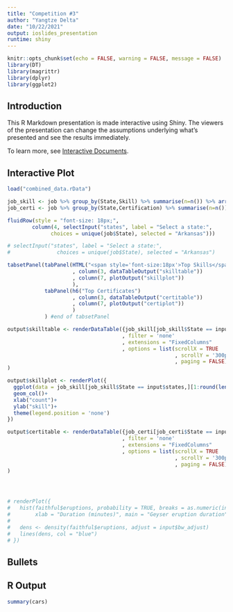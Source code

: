 ```yaml
---
title: "Competition #3"
author: "Yangtze Delta"
date: "10/22/2021"
output: ioslides_presentation
runtime: shiny
---
```


```r
knitr::opts_chunk$set(echo = FALSE, warning = FALSE, message = FALSE)
library(DT)
library(magrittr)
library(dplyr)
library(ggplot2)
```

## Introduction

This R Markdown presentation is made interactive using Shiny. The viewers of the presentation can change the assumptions underlying what's presented and see the results immediately. 

To learn more, see [Interactive Documents](http://rmarkdown.rstudio.com/authoring_shiny.html).

## Interactive Plot {.smaller}

```r
load("combined_data.rData")

job_skill <- job %>% group_by(State,Skill) %>% summarise(n=n()) %>% arrange(State,-n)
job_certi <- job %>% group_by(State,Certification) %>% summarise(n=n()) %>% arrange(State,-n)

fluidRow(style = "font-size: 18px;",
        column(4, selectInput("states", label = "Select a state:",
              choices = unique(job$State), selected = "Arkansas")))

# selectInput("states", label = "Select a state:",
#               choices = unique(job$State), selected = "Arkansas")

tabsetPanel(tabPanel(HTML("<span style='font-size:18px'>Top Skills</span>")
                     , column(3, dataTableOutput("skilltable"))
                     , column(7, plotOutput("skillplot"))
                     ),
            tabPanel(h6("Top Certificates")
                     , column(3, dataTableOutput("certitable"))
                     , column(7, plotOutput("certiplot"))
                     )
            ) #end of tabsetPanel

output$skilltable <- renderDataTable({job_skill[job_skill$State == input$states, -1]}
                                     , filter = 'none'
                                     , extensions = "FixedColumns"
                                     , options = list(scrollX = TRUE
                                                      , scrollY = '300px'
                                                      , paging = FALSE)
)

output$skillplot <- renderPlot({
  ggplot(data = job_skill[job_skill$State == input$states,][1:round(length(job_skill$State)*0.001),], mapping=aes(n,reorder(Skill,n), fill=-n)) +
  geom_col()+
  xlab("count")+
  ylab("skill")+
  theme(legend.position = 'none')
})

output$certitable <- renderDataTable({job_certi[job_certi$State == input$states, -1]}
                                     , filter = 'none'
                                     , extensions = "FixedColumns"
                                     , options = list(scrollX = TRUE
                                                      , scrollY = '300px'
                                                      , paging = FALSE)
)




# renderPlot({
#   hist(faithful$eruptions, probability = TRUE, breaks = as.numeric(input$n_breaks),
#        xlab = "Duration (minutes)", main = "Geyser eruption duration")
#   
#   dens <- density(faithful$eruptions, adjust = input$bw_adjust)
#   lines(dens, col = "blue")
# })
```

## Bullets



## R Output

```r
summary(cars)
```


